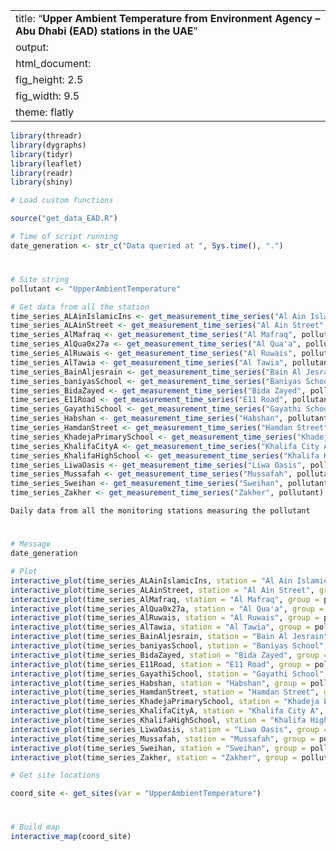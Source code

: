 
---
title: "**Upper Ambient Temperature from Environment Agency – Abu Dhabi (EAD) stations in the UAE**"
output:
  html_document:
    fig_height: 2.5
    fig_width: 9.5
    theme: flatly
---

```{r set_up, message = FALSE, echo = FALSE, warning = FALSE}
library(threadr)
library(dygraphs)
library(tidyr)
library(leaflet)
library(readr)
library(shiny)

# Load custom functions

source("get_data_EAD.R")

# Time of script running
date_generation <- str_c("Data queried at ", Sys.time(), ".")
```
# 

## 
```{r import_data, message = FALSE, echo = FALSE, results = "hide", cache = TRUE, warning = FALSE}

# Site string
pollutant <- "UpperAmbientTemperature"

# Get data from all the station
time_series_ALAinIslamicIns <- get_measurement_time_series("Al Ain Islamic Ins", pollutant)
time_series_ALAinStreet <- get_measurement_time_series("Al Ain Street", pollutant)
time_series_AlMafraq <- get_measurement_time_series("Al Mafraq", pollutant)
time_series_AlQua0x27a <- get_measurement_time_series("Al Qua'a", pollutant)
time_series_AlRuwais <- get_measurement_time_series("Al Ruwais", pollutant)
time_series_AlTawia <- get_measurement_time_series("Al Tawia", pollutant)
time_series_BainAljesrain <- get_measurement_time_series("Bain Al Jesrain", pollutant)
time_series_baniyasSchool <- get_measurement_time_series("Baniyas School", pollutant)
time_series_BidaZayed <- get_measurement_time_series("Bida Zayed", pollutant)
time_series_E11Road <- get_measurement_time_series("E11 Road", pollutant)
time_series_GayathiSchool <- get_measurement_time_series("Gayathi School", pollutant)
time_series_Habshan <- get_measurement_time_series("Habshan", pollutant)
time_series_HamdanStreet <- get_measurement_time_series("Hamdan Street", pollutant)
time_series_KhadejaPrimarySchool <- get_measurement_time_series("Khadeja Primary School", pollutant)
time_series_KhalifaCityA <- get_measurement_time_series("Khalifa City A", pollutant)
time_series_KhalifaHighSchool <- get_measurement_time_series("Khalifa High School", pollutant)
time_series_LiwaOasis <- get_measurement_time_series("Liwa Oasis", pollutant)
time_series_Mussafah <- get_measurement_time_series("Mussafah", pollutant)
time_series_Sweihan <- get_measurement_time_series("Sweihan", pollutant)
time_series_Zakher <- get_measurement_time_series("Zakher", pollutant)
```

 `Daily data from all the monitoring stations measuring the pollutant`
 
# 

## 

```{r plot_EAD_LAT, echo = FALSE, cache = TRUE}
# Message
date_generation

# Plot
interactive_plot(time_series_ALAinIslamicIns, station = "Al Ain Islamic Ins", group =   pollutant, pollu="UpperAmbientTemperature")
interactive_plot(time_series_ALAinStreet, station = "Al Ain Street", group = pollutant, pollu="UpperAmbientTemperature")
interactive_plot(time_series_AlMafraq, station = "Al Mafraq", group = pollutant, pollu="UpperAmbientTemperature")
interactive_plot(time_series_AlQua0x27a, station = "Al Qua'a", group = pollutant, pollu="UpperAmbientTemperature")
interactive_plot(time_series_AlRuwais, station = "Al Ruwais", group = pollutant, pollu="UpperAmbientTemperature")
interactive_plot(time_series_AlTawia, station = "Al Tawia", group = pollutant, pollu="UpperAmbientTemperature")
interactive_plot(time_series_BainAljesrain, station = "Bain Al Jesrain", group = pollutant, pollu="UpperAmbientTemperature")
interactive_plot(time_series_baniyasSchool, station = "Baniyas School", group = pollutant, pollu="UpperAmbientTemperature")
interactive_plot(time_series_BidaZayed, station = "Bida Zayed", group = pollutant, pollu="UpperAmbientTemperature")
interactive_plot(time_series_E11Road, station = "E11 Road", group = pollutant, pollu="UpperAmbientTemperature")
interactive_plot(time_series_GayathiSchool, station = "Gayathi School", group = pollutant, pollu="UpperAmbientTemperature")
interactive_plot(time_series_Habshan, station = "Habshan", group = pollutant, pollu="UpperAmbientTemperature")
interactive_plot(time_series_HamdanStreet, station = "Hamdan Street", group = pollutant, pollu="UpperAmbientTemperature")
interactive_plot(time_series_KhadejaPrimarySchool, station = "Khadeja Primary School", group = pollutant, pollu="UpperAmbientTemperature")
interactive_plot(time_series_KhalifaCityA, station = "Khalifa City A", group = pollutant, pollu="UpperAmbientTemperature")
interactive_plot(time_series_KhalifaHighSchool, station = "Khalifa High School", group =pollutant, pollu="UpperAmbientTemperature")
interactive_plot(time_series_LiwaOasis, station = "Liwa Oasis", group = pollutant, pollu="UpperAmbientTemperature")
interactive_plot(time_series_Mussafah, station = "Mussafah", group = pollutant, pollu="UpperAmbientTemperature")
interactive_plot(time_series_Sweihan, station = "Sweihan", group = pollutant, pollu="UpperAmbientTemperature")
interactive_plot(time_series_Zakher, station = "Zakher", group = pollutant, pollu="UpperAmbientTemperature")

```


```{r import_data_for_map, message = FALSE, echo = FALSE, results = "hide", cache = TRUE}
# Get site locations

coord_site <- get_sites(var = "UpperAmbientTemperature")

```
#
 
##

```{r map, fig.height = 8, echo = FALSE, message = FALSE, cache = TRUE}
# Build map
interactive_map(coord_site)
```

 
 